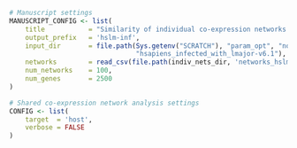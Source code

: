 ```r
# Manuscript settings
MANUSCRIPT_CONFIG <- list(
    title           = "Similarity of individual co-expression networks: HsLm",
    output_prefix   = 'hslm-inf',
    input_dir       = file.path(Sys.getenv("SCRATCH"), "param_opt", "normal", 
                                "hsapiens_infected_with_lmajor-v6.1"),
    networks        = read_csv(file.path(indiv_nets_dir, 'networks_hslm.csv')),
    num_networks    = 100,
    num_genes       = 2500 
)

# Shared co-expression network analysis settings
CONFIG <- list(
    target  = 'host',
    verbose = FALSE               
)
```

